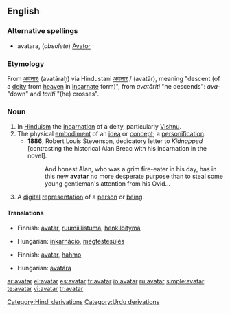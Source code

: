 {{wikipedia}}
{{commons|Category:Avatar|Avatar}}
==English==

===Alternative spellings===
* avatara, (''obsolete'') [[Avator]]

===Etymology===
From {{etyl|sa}} [[अवतारः]] (avatāraḥ) via Hindustani [[अवतार]] / {{ur-Arab|[[اوتار]]}} (avatār), meaning "descent (of a [[deity]] from [[heaven]] in [[incarnate]] form)", from ''avatāriti'' "he descends": ''ava-'' "down" and ''tariti'' "(he) crosses".

===Noun===
{{en-noun}}

# In [[Hinduism]] the [[incarnation]] of a deity, particularly [[Vishnu]].
# The physical [[embodiment]] of an [[idea]] or [[concept]]; a [[personification]].
#*'''1886''', Robert Louis Stevenson, dedicatory letter to ''Kidnapped'' [contrasting the historical Alan Breac with his incarnation in the novel].
#*:And honest Alan, who was a grim fire-eater in his day, has in this new '''avatar''' no more desperate purpose than to steal some young gentleman's attention from his Ovid...
# {{computing}} A [[digital]] [[representation]] of a [[person]] or [[being]].

====Translations====
{{trans-top|The physical embodiment of an idea or concept; a personification}}
* Finnish: [[avatar]], [[ruumiillistuma]], [[henkilöitymä]]
{{trans-mid}}
* Hungarian: [[inkarnáció]], [[megtestesülés]]
{{trans-bottom}}

{{trans-top|A digital representation of a person or being}}
* Finnish: [[avatar]], [[hahmo]]
{{trans-mid}}
{{trans-bottom}}

{{trans-top|The earthly incarnation of a deity, particularly Vishnu}}
* Hungarian: [[avatára]]
{{trans-mid}}
{{trans-bottom}}

[[Category:Hindi derivations]]
[[Category:Urdu derivations]]

[[ar:avatar]]
[[el:avatar]]
[[es:avatar]]
[[fr:avatar]]
[[io:avatar]]
[[ru:avatar]]
[[simple:avatar]]
[[te:avatar]]
[[vi:avatar]]
[[tr:avatar]]